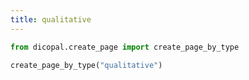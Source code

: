 ```yaml
---
title: qualitative
---
```



```python
from dicopal.create_page import create_page_by_type

create_page_by_type("qualitative")
```

